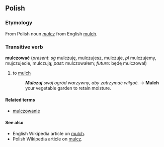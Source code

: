 ==Polish==

===Etymology===
From Polish noun ''[[mulcz]]'' from English [[mulch]].

===Transitive verb===
'''mulczować''' (''present'': ''sg'' mulczuję, mulczujesz, mulczuje, ''pl'' mulczujemy, mujczujecie, mulczują; ''past'': mulczowałem; ''future'': będę mulczował)

# to [[mulch]]
#:'''''Mulczuj''' swój ogród warzywny, aby zatrzymać wilgoć.'' → '''Mulch''' your vegetable garden to retain moisture.

====Related terms====
*[[mulczowanie]]

====See also====
*English Wikipedia article on [[w:mulch|mulch]].
*Polish Wikipedia article on [[:w:pl:mulcz|mulcz]].